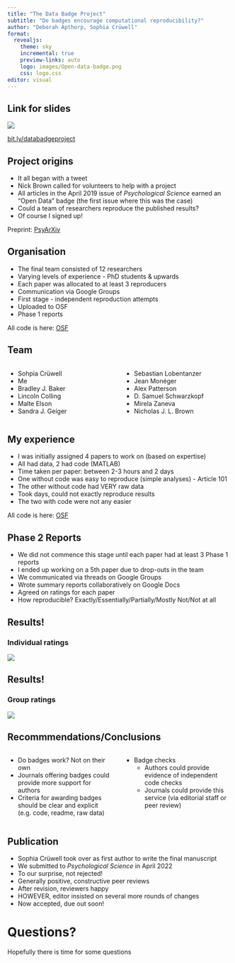 ```yaml
---
title: "The Data Badge Project"
subtitle: "Do badges encourage computational reproducibility?"
author: "Deborah Apthorp, Sophia Crüwell"
format: 
  revealjs: 
    theme: sky
    incremental: true
    preview-links: auto
    logo: images/Open-data-badge.png
    css: logo.css
editor: visual
---
```


## Link for slides

![](images/QRcode.png)

[bit.ly/databadgeproject](https://bit.ly/databadgeproject)


## Project origins

-   It all began with a tweet
-   Nick Brown called for volunteers to help with a project
-   All articles in the April 2019 issue of *Psychological Science* earned an "Open Data" badge (the first issue where this was the case)
-   Could a team of researchers reproduce the published results?
-   Of course I signed up!

::: footer
Preprint: [PsyArXiv](https://psyarxiv.com/729qt)
:::

## Organisation

-   The final team consisted of 12 researchers
-   Varying levels of experience - PhD students & upwards
-   Each paper was allocated to at least 3 reproducers
-   Communication via Google Groups
-   First stage - independent reproduction attempts
-   Uploaded to OSF
-   Phase 1 reports

::: footer
All code is here: [OSF](https://osf.io/xzke7/)
:::

## Team

::: nonincremental
::: columns
::: {.column width="50%"}
-   Sohpia Crüwell
-   Me
-   Bradley J. Baker
-   Lincoln Colling
-   Malte Elson
-   Sandra J. Geiger
:::

::: {.column width="50%"}
-   Sebastian Lobentanzer
-   Jean Monéger
-   Alex Patterson
-   D. Samuel Schwarzkopf
-   Mirela Zaneva
-   Nicholas J. L. Brown
:::
:::
:::

## My experience

-   I was initially assigned 4 papers to work on (based on expertise)
-   All had data, 2 had code (MATLAB)
-   Time taken per paper: between 2-3 hours and 2 days
-   One without code was easy to reproduce (simple analyses) - Article 101
-   The other without code had VERY raw data
-   Took days, could not exactly reproduce results
-   The two with code were not any easier

::: footer
All code is here: [OSF](https://osf.io/xzke7/)
:::


## Phase 2 Reports

-   We did not commence this stage until each paper had at least 3 Phase 1 reports
-   I ended up working on a 5th paper due to drop-outs in the team
-   We communicated via threads on Google Groups
-   Wrote summary reports collaboratively on Google Docs
-   Agreed on ratings for each paper
-   How reproducible? Exactly/Essentially/Partially/Mostly Not/Not at all

## Results!

### Individual ratings

![](images/Individual_Table.png)

## Results!

### Group ratings

![](images/Group_Table.png)

## Recommmendations/Conclusions

::: columns
::: {.column width="50%"}
- Do badges work? Not on their own
- Journals offering badges could provide more support for authors
- Criteria for awarding badges should be clear and explicit (e.g. code, readme, raw data)
:::

::: {.column width="50%"}
-   Badge checks
    -   Authors could provide evidence of independent code checks
    -   Journals could provide this service (via editorial staff or peer review)
:::

:::

## Publication

-   Sophia Crüwell took over as first author to write the final manuscript
-   We submitted to *Psychological Science* in April 2022
-   To our surprise, not rejected!
-   Generally positive, constructive peer reviews
-   After revision, reviewers happy
-   HOWEVER, editor insisted on several more rounds of changes
-   Now accepted, due out soon!

# Questions?

::: r-stack
Hopefully there is time for some questions
:::
